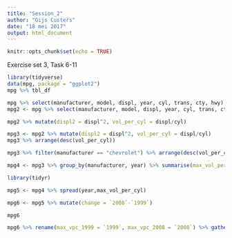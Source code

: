 ```yaml
---
title: "Session_2"
author: "Gijs Custers"
date: "18 mei 2017"
output: html_document
---
```


```r
knitr::opts_chunk$set(echo = TRUE)
```


Exercise set 3, Task 6-11

``` r

library(tidyverse)
data(mpg, package = "ggplot2")
mpg %>% tbl_df

mpg %>% select(manufacturer, model, displ, year, cyl, trans, cty, hwy)
mpg2 <- mpg %>% select(manufacturer, model, displ, year, cyl, trans, cty, hwy)

mpg2 %>% mutate(displ2 = displ^2, vol_per_cyl = displ/cyl)

mpg3 <- mpg2 %>% mutate(displ2 = displ^2, vol_per_cyl = displ/cyl)
mpg3 %>% arrange(desc(vol_per_cyl))

mpg3 %>% filter(manufacturer == "chevrolet") %>% arrange(desc(vol_per_cyl))

mpg4 <- mpg3 %>% group_by(manufacturer, year) %>% summarise(max_vol_per_cyl = max(vol_per_cyl))

library(tidyr)

mpg5 <- mpg4 %>% spread(year,max_vol_per_cyl)

mpg6 <- mpg5 %>% mutate(change = `2008`-`1999`)

mpg6

mpg6 %>% rename(max_vpc_1999 = `1999`, max_vpc_2008 = `2008`) %>% gather(variable, value, max_vpc_1999, max_vpc_2008, change) %>% View


```